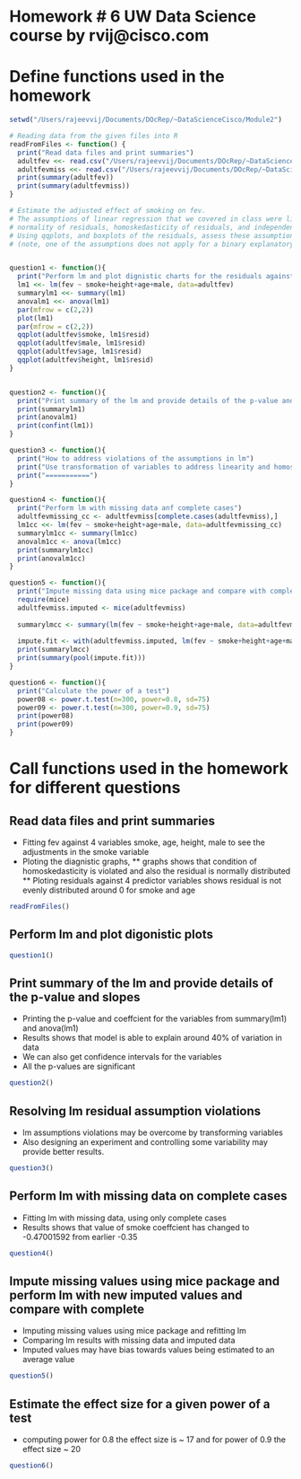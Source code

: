 Homework # 6 UW Data Science course by rvij@cisco.com
========================================================

# Define functions used in the homework 

```r
setwd("/Users/rajeevvij/Documents/DOcRep/~DataScienceCisco/Module2")

# Reading data from the given files into R
readFromFiles <- function() {
  print("Read data files and print summaries")
  adultfev <<- read.csv("/Users/rajeevvij/Documents/DOcRep/~DataScienceCisco/Module2/adultfev.csv", header=T, sep=",", colClasses = c("character","integer","numeric", "numeric", "factor","factor"))
  adultfevmiss <<- read.csv("/Users/rajeevvij/Documents/DOcRep/~DataScienceCisco/Module2/adultfevmiss.csv", header=T, sep=",", colClasses = c("character","integer","numeric", "numeric", "factor","factor"))
  print(summary(adultfev))
  print(summary(adultfevmiss))
}

# Estimate the adjusted effect of smoking on fev. 
# The assumptions of linear regression that we covered in class were linearity, 
# normality of residuals, homoskedasticity of residuals, and independence of residuals.  
# Using qqplots, and boxplots of the residuals, assess these assumptions for the proposed analysis. 
# (note, one of the assumptions does not apply for a binary explanatory variable).


question1 <- function(){
  print("Perform lm and plot dignistic charts for the residuals against different variables")
  lm1 <<- lm(fev ~ smoke+height+age+male, data=adultfev)
  summarylm1 <<- summary(lm1)
  anovalm1 <<- anova(lm1)
  par(mfrow = c(2,2))
  plot(lm1)
  par(mfrow = c(2,2))
  qqplot(adultfev$smoke, lm1$resid)
  qqplot(adultfev$male, lm1$resid)
  qqplot(adultfev$age, lm1$resid)
  qqplot(adultfev$height, lm1$resid)
}


question2 <- function(){
  print("Print summary of the lm and provide details of the p-value and slopes")
  print(summarylm1)
  print(anovalm1)
  print(confint(lm1))
}

question3 <- function(){
  print("How to address violations of the assumptions in lm")
  print("Use transformation of variables to address linearity and homoskedasticity of residuals")
  print("===========")
}

question4 <- function(){
  print("Perform lm with missing data anf complete cases")
  adultfevmissing_cc <- adultfevmiss[complete.cases(adultfevmiss),]
  lm1cc <<- lm(fev ~ smoke+height+age+male, data=adultfevmissing_cc)
  summarylm1cc <- summary(lm1cc)
  anovalm1cc <- anova(lm1cc)
  print(summarylm1cc)
  print(anovalm1cc)
}

question5 <- function(){
  print("Impute missing data using mice package and compare with complete lm")
  require(mice)
  adultfevmiss.imputed <- mice(adultfevmiss)
  
  summarylmcc <- summary(lm(fev ~ smoke+height+age+male, data=adultfevmiss))
  
  impute.fit <- with(adultfevmiss.imputed, lm(fev ~ smoke+height+age+male))
  print(summarylmcc)
  print(summary(pool(impute.fit)))
}

question6 <- function(){
  print("Calculate the power of a test")
  power08 <- power.t.test(n=300, power=0.8, sd=75)
  power09 <- power.t.test(n=300, power=0.9, sd=75)
  print(power08)
  print(power09)
}
```

# Call functions used in the homework for different questions

## Read data files and print summaries

* Fitting fev against 4 variables smoke, age, height, male to see the adjustments in the smoke variable
* Ploting the diagnistic graphs, 
** graphs shows that condition of homoskedasticity is violated and also the residual is normally distributed
** Ploting residuals against 4 predictor variables shows residual is not evenly distributed around 0 for smoke and age

```r
readFromFiles()
```

## Perform lm and plot digonistic plots 
```r
question1()
```

## Print summary of the lm and provide details of the p-value and slopes
* Printing the p-value and coeffcient for the variables from summary(lm1) and anova(lm1)
* Results shows that model is able to explain around 40% of variation in data 
* We can also get confidence intervals for the variables 
* All the p-values are significant
```r
question2()
```

## Resolving lm residual assumption violations
* lm assumptions violations may be overcome by transforming variables 
* Also designing an experiment and controlling some variability may provide better results.

```r
question3()
```

## Perform lm with missing data on complete cases 
* Fitting lm with missing data, using only complete cases
* Results shows that value of smoke coeffcient has changed to -0.47001592 from earlier -0.35

```r
question4()
```
## Impute missing values using mice package and perform lm with new imputed values and compare with complete
* Imputing missing values using mice package and refitting lm
* Comparing lm results with missing data and imputed data
* Imputed values may have bias towards values being estimated to an average value

```r
question5()
```
## Estimate the effect size for a given power of a test

* computing power for 0.8 the effect size is ~ 17 and for power of 0.9 the effect size ~ 20
```r
question6()
```

